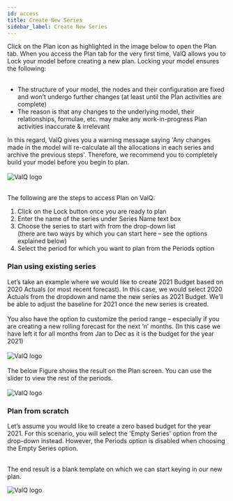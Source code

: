 ```yaml
---
id: access 
title: Create New Series
sidebar_label: Create New Series
---
```


<div style={{textAlign: 'justify'}}>
Click on the Plan icon as highlighted in the image below to open the Plan tab. When you access the Plan tab for the very first time,
ValQ allows you to Lock your model before creating a new plan. Locking your model ensures the following:
</div> <br />

 - The structure of your model, the nodes and their configuration are fixed and won’t undergo further changes 
 (at least until the Plan activities are complete)
 - The reason is that any changes to the underlying model, their relationships, formulae, etc. may make any work-in-progress Plan
  activities inaccurate & irrelevant  

<div style={{textAlign: 'justify'}}>
In this regard, ValQ gives you a warning message saying 'Any changes made in the model will re-calculate all the allocations in each series
and archive the previous steps'. Therefore, we recommend you to completely build your model before you begin to plan. 
</div> <br />

<div style={{textAlign: 'center'}}>
  <Zoom>
<img alt="ValQ logo" src={useBaseUrl('/doc-images/plan/plan1.png')} />
  </Zoom>
</div> <br />

The following are the steps to access Plan on ValQ:

 1. Click on the Lock button once you are ready to plan 
 2. Enter the name of the series under Series Name text box
 3. Choose the series to start with from the drop-down list <br /> (there are two ways by which you can start here – see the options explained below)
 4. Select the period for which you want to plan from the Periods option  

### Plan using existing series

<div style={{textAlign: 'justify'}}>
Let’s take an example where we would like to create 2021 Budget based on 2020 Actuals (or most recent forecast). 
In this case, we would select 2020 Actuals from the dropdown and name the new series as 2021 Budget. 
We’ll be able to adjust the baseline for 2021 once the new series is created.
</div> <br />

<div style={{textAlign: 'justify'}}>
You also have the option to customize the period range – especially if you are creating a new rolling forecast for the next ‘n’ months. 
(In this case we have left it for all months from Jan to Dec as it is the budget for the year 2021)
</div> <br />

<div style={{textAlign: 'center'}}>
  <Zoom>
<img alt="ValQ logo" src={useBaseUrl('/doc-images/plan/plan2.png')} />
  </Zoom>
</div> <br />
 
<div style={{textAlign: 'justify'}}>
The below Figure shows the result on the Plan screen. You can use the slider to view the rest of the periods.
</div> <br />
<div style={{textAlign: 'center'}}>
  <Zoom>
<img alt="ValQ logo" src={useBaseUrl('/doc-images/plan/plan3.png')} />
  </Zoom>
</div>

### Plan from scratch

<div style={{textAlign: 'justify'}}>
Let’s assume you would like to create a zero based budget for the year 2021. 
For this scenario, you will select the 'Empty Series' option from the drop-down instead. 
However, the Periods option is disabled when choosing the Empty Series option.
</div> <br />

The end result is a blank template on which we can start keying in our new plan.

<div style={{textAlign: 'center'}}>
  <Zoom>
<img alt="ValQ logo" src={useBaseUrl('/doc-images/plan/plan3.1.png')} />
  </Zoom>
</div>